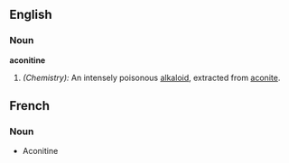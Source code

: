 ==English==
===Noun===
'''aconitine'''

#''(Chemistry):'' An intensely poisonous [[alkaloid]], extracted from [[aconite]].

==French==
===Noun===
* Aconitine